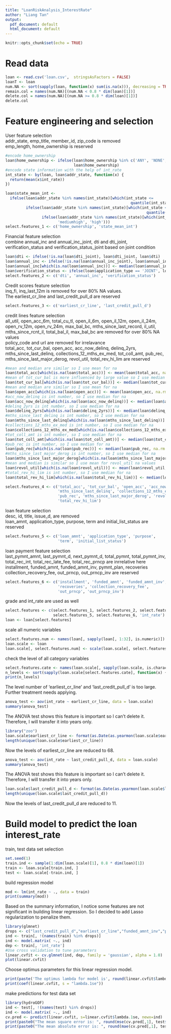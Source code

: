 ```yaml
---
title: "LoanRiskAnalysis_InterestRate"
author: "Liang Tan"
output:
  pdf_document: default
  html_document: default
---
```


```r
knitr::opts_chunk$set(echo = TRUE)
```

# Read data      

```r
loan <- read.csv('loan.csv',  stringsAsFactors = FALSE) 
loanT <- loan
num.NA <- sort(sapply(loan, function(x) sum(is.na(x))), decreasing = TRUE) 
remain.col = names(num.NA)[(num.NA < 0.8 * dim(loan)[1])]
delete.col = names(num.NA)[(num.NA >= 0.8 * dim(loan)[1])]
delete.col
```
            
# Feature engineering and selection     

User feature selection  
addr_state, emp_title, member_id, zip_code is removed  
emp_length, home_ownership is reserved  
```r
#encode home_ownership
loan$home_ownership <- ifelse(loan$home_ownership %in% c('ANY', 'NONE', 'OTHER'), 'OTHER',
                              loan$home_ownership)
#encode state information with the help of int_rate
int_state <- by(loan, loan$addr_state, function(x) {
  return(mean(x$int_rate))
})

loan$state_mean_int <-
  ifelse(loan$addr_state %in% names(int_state)[which(int_state <=
                                                       quantile(int_state, 0.25))], 'low',
         ifelse(loan$addr_state %in% names(int_state)[which(int_state <=
                                                              quantile(int_state, 0.5))],'lowmedium',
                ifelse(loan$addr_state %in% names(int_state)[which(int_state <= quantile(int_state, 0.75))], 
                       'mediumhigh', 'high')))
select.features_1 <- c('home_ownership', 'state_mean_int')
```
         
Financial feature selection  
combine annual_inc and annual_inc_joint, dti and dti_joint, verification_status and verification_status_joint based on joint condition  
```r
loan$dti <- ifelse(!is.na(loan$dti_joint), loan$dti_joint, loan$dti)
loan$annual_inc <- ifelse(!is.na(loan$annual_inc_joint), loan$annual_inc_joint, loan$annual_inc)
loan$annual_inc[which(is.na(loan$annual_inc))] <- median(loan$annual_inc, na.rm = T)
loan$verification_status <- ifelse(loan$application_type == 'JOINT', loan$verification_status_joint, loan$verification_status)
select.features_2 <- c('dti', 'annual_inc', 'verification_status')
```
            
Credit scores feature selection  
inq_fi, inq_last_12m is removed for over 80% NA values.   
The earliest_cr_line and last_credit_pull_d are reserved  
```r
select.features_3 <- c('earliest_cr_line', 'last_credit_pull_d')
```
          
credit lines feature selection  
all_util, open_acc_6m, total_cu_tl, open_il_6m, open_il_12m, open_il_24m, open_rv_12m, open_rv_24m, max_bal_bc, mths_since_last_record, il_util, mths_since_rcnt_il, total_bal_il, max_bal_bc are removed for over 80% NA values  
policy_code and url are removed for irrelavance  
total_acc, tot_cur_bal, open_acc, acc_now_delinq, delinq_2yrs, mths_since_last_delinq, collections_12_mths_ex_med, tot_coll_amt, pub_rec, mths_since_last_major_derog, revol_util, total_rev_hi_lim are reserved  

```r
#mean and median are similar so I use mean for na
loan$total_acc[which(is.na(loan$total_acc))] <- mean(loan$total_acc, na.rm = T) 
#mean of tot_cur_bal is more influenced by large value so I use median
loan$tot_cur_bal[which(is.na(loan$tot_cur_bal))] <- median(loan$tot_cur_bal, na.rm = T) 
#mean and median are similar so I use mean for na
loan$open_acc[which(is.na(loan$open_acc))] <- mean(loan$open_acc, na.rm = T) 
#acc_now_delinq is int number, so I use median for na
loan$acc_now_delinq[which(is.na(loan$acc_now_delinq))] <- median(loan$acc_now_delinq, na.rm = T)
#delinq_2yrs is int number, so I use median for na
loan$delinq_2yrs[which(is.na(loan$delinq_2yrs))] <- median(loan$delinq_2yrs, na.rm = T)
#mths_since_last_delinq is int number, so I use median for na
loan$mths_since_last_delinq[which(is.na(loan$mths_since_last_delinq))] <- median(loan$mths_since_last_delinq, na.rm = T)
#collections_12_mths_ex_med is int number, so I use median for na
loan$collections_12_mths_ex_med[which(is.na(loan$collections_12_mths_ex_med))] <- median(loan$collections_12_mths_ex_med, na.rm = T)
#tot_coll_amt is int number, so I use median for na
loan$tot_coll_amt[which(is.na(loan$tot_coll_amt))] <- median(loan$tot_coll_amt, na.rm = T)
#pub_rec is int number, so I use median for na
loan$pub_rec[which(is.na(loan$pub_rec))] <- median(loan$pub_rec, na.rm = T)
#mths_since_last_major_derog is int number, so I use median for na
loan$mths_since_last_major_derog[which(is.na(loan$mths_since_last_major_derog))] <- median(loan$mths_since_last_major_derog, na.rm = T)
#mean and median is similar so I use mean for revol_util na values 
loan$revol_util[which(is.na(loan$revol_util))] <- mean(loan$revol_util, na.rm = T)
#total_rev_hi_lim is int number, so I use median for na
loan$total_rev_hi_lim[which(is.na(loan$total_rev_hi_lim))] <- median(loan$total_rev_hi_lim, na.rm = T)

select.features_4 <- c('total_acc', 'tot_cur_bal', 'open_acc', 'acc_now_delinq', 'delinq_2yrs',
                       'mths_since_last_delinq', 'collections_12_mths_ex_med', 'tot_coll_amt',
                       'pub_rec', 'mths_since_last_major_derog', 'revol_util',
                       'total_rev_hi_lim')
```
          

loan feature selection  
desc, id, title, issue_d, are removed   
loan_amnt, application_type, purpose, term and initial_list_status are reserved  
```r
select.features_5 <- c('loan_amnt', 'application_type', 'purpose',
                       'term', 'initial_list_status')
```
        
loan payment feature selection  
last_pymnt_amnt, last_pymnt_d, next_pymnt_d, total_pymnt, total_pymnt_inv, total_rec_int, total_rec_late_fee, total_rec_prncp are inrrelative here  
installment, funded_amnt, funded_amnt_inv, pymnt_plan, recoveries
collection_recovery_fee, out_prncp, out_prncp_inv are reserved  
```r
select.features_6 <- c('installment', 'funded_amnt', 'funded_amnt_inv', 'pymnt_plan',
                       'recoveries', 'collection_recovery_fee',
                       'out_prncp', 'out_prncp_inv')
```
           
grade and int_rate are used as well  
```r
select.features <- c(select.features_1, select.features_2, select.features_3, select.features_4,
                     select.features_5, select.features_6, 'int_rate')
loan <- loan[select.features]
```
        
scale all numeric variables  
```r
select.features.num <- names(loan[, sapply(loan[, 1:32], is.numeric)])
loan.scale <- loan
loan.scale[, select.features.num] <- scale(loan.scale[, select.features.num])
```
     
check the level of all category variables     
```r
select.features.cate <- names(loan.scale[, sapply(loan.scale, is.character)])
n_levels <- sort(sapply(loan.scale[select.features.cate], function(x) {nlevels(as.factor(x))}), decreasing = TRUE)
print(n_levels)
```
     
The level number of 'earliest_cr_line' and 'last_credit_pull_d' is too large. Further treatment needs applying.     

```r
anova_test <- aov(int_rate ~ earliest_cr_line, data = loan.scale)
summary(anova_test)
```
     
The ANOVA test shows this feature is important so I can't delete it. Therefore, I will transfer it into years only.      

```r
library("zoo")
loan.scale$earliest_cr_line <- format(as.Date(as.yearmon(loan.scale$earliest_cr_line, "%B-%Y")), "%Y")
length(unique(loan.scale$earliest_cr_line))
```

Now the levels of earliest_cr_line are reduced to 68. 

```r
anova_test <- aov(int_rate ~ last_credit_pull_d, data = loan.scale)
summary(anova_test)
```
     
The ANOVA test shows this feature is important so I can't delete it. Therefore, I will transfer it into years only.      

```r
loan.scale$last_credit_pull_d <- format(as.Date(as.yearmon(loan.scale$last_credit_pull_d, "%B-%Y")), "%Y")
length(unique(loan.scale$last_credit_pull_d))
```
     
Now the levels of last_credit_pull_d are reduced to 11.

# Build model to predict the loan interest_rate     

train, test data set selection   

```r
set.seed(1)
train.ind <- sample(1:dim(loan.scale)[1], 0.8 * dim(loan)[1])
train <- loan.scale[train.ind, ]
test <- loan.scale[-train.ind, ]
```
     
build regression model   

```r
mod <- lm(int_rate ~ ., data = train)
print(summary(mod))
```
      
Based on the summary information, I notice some features are not significant in building linear regression. So I decided to add Lasso regularization to penalize them.     

```r
library(glmnet)
drops <- c("last_credit_pull_d","earliest_cr_line","funded_amnt_inv","pymnt_plan", "int_rate")
ind <- train[, !(names(train) %in% drops)]
ind <- model.matrix( ~., ind)
dep <- train[, 'int_rate']
#Use cross validation to tune parameters
linear.cvfit <- cv.glmnet(ind, dep, family = 'gaussian', alpha = 1.0)
plot(linear.cvfit)
```
     
Choose optimus parameters for this linear regression model.   

```r
print(paste('The optimus lambda for model is', round(linear.cvfit$lambda.1se, 5)))
print(coef(linear.cvfit, s = "lambda.1se"))
```
       
make predictions for test data set
```r
library(hydroGOF)
ind <- test[, !(names(test) %in% drops)]
ind <- model.matrix( ~., ind)
cv.pred <- predict(linear.cvfit, s=linear.cvfit$lambda.1se, newx=ind)
print(paste0("The mean square error is: ", round(mse(cv.pred[,1], test$int_rate),4), "%"))
print(paste0("The mean absolute error is: ", round(mae(cv.pred[,1], test$int_rate),4), "%"))
```














